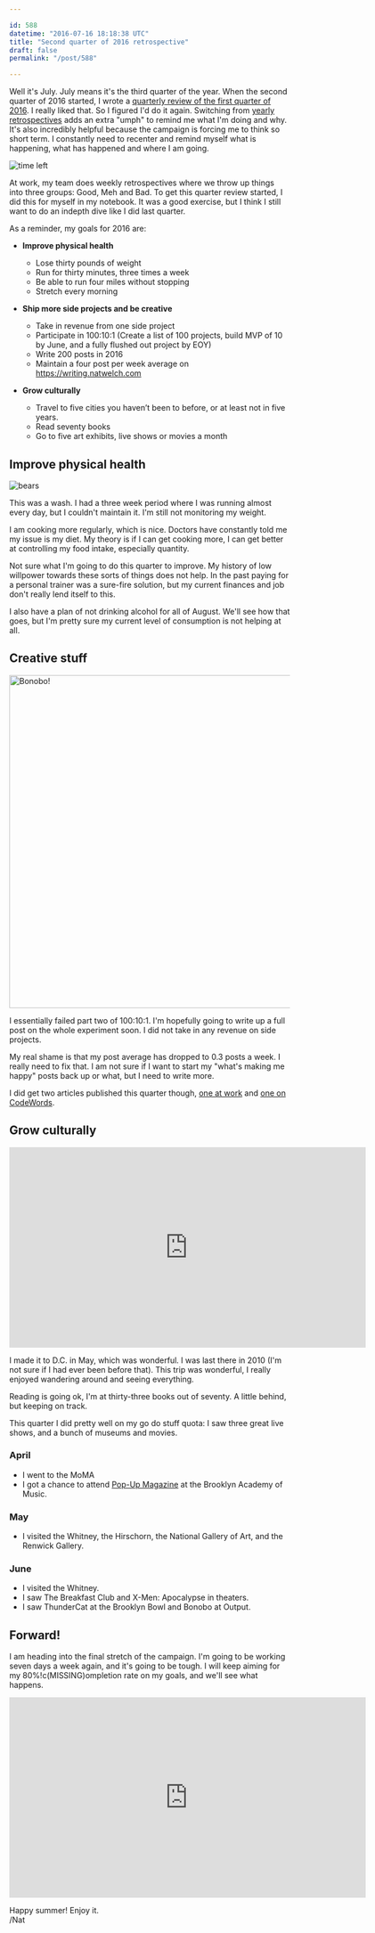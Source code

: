 ```yaml
---

id: 588
datetime: "2016-07-16 18:18:38 UTC"
title: "Second quarter of 2016 retrospective"
draft: false
permalink: "/post/588"

---
```


Well it's July. July means it's the third quarter of the year. When the second quarter of 2016 started, I wrote a [quarterly review of the first quarter of 2016](https://writing.natwelch.com/post/572). I really liked that. So I figured I'd do it again. Switching from [yearly retrospectives](https://writing.natwelch.com/post/531) adds an extra "umph" to remind me what I'm doing and why. It's also incredibly helpful because the campaign is forcing me to think so short term. I constantly need to recenter and remind myself what is happening, what has happened and where I am going.

![time left](http://cl.ly/girx/d)

At work, my team does weekly retrospectives where we throw up things into three groups: Good, Meh and Bad. To get this quarter review started, I did this for myself in my notebook. It was a good exercise, but I think I still want to do an indepth dive like I did last quarter.

As a reminder, my goals for 2016 are:

 - **Improve physical health**
   - Lose thirty pounds of weight
   - Run for thirty minutes, three times a week
   - Be able to run four miles without stopping
   - Stretch every morning

 - **Ship more side projects and be creative**
   - Take in revenue from one side project
   - Participate in 100:10:1 (Create a list of 100 projects, build MVP of 10 by June, and a fully flushed out project by EOY)
   - Write 200 posts in 2016
   - Maintain a four post per week average on https://writing.natwelch.com

 - **Grow culturally**
   - Travel to five cities you haven’t been to before, or at least not in five years.
   - Read seventy books
   - Go to five art exhibits, live shows or movies a month

## Improve physical health

![bears](https://cl.ly/gj1s/d)

This was a wash. I had a three week period where I was running almost every day, but I couldn't maintain it. I'm still not monitoring my weight.

I am cooking more regularly, which is nice. Doctors have constantly told me my issue is my diet. My theory is if I can get cooking more, I can get better at controlling my food intake, especially quantity.

Not sure what I'm going to do this quarter to improve. My history of low willpower towards these sorts of things does not help. In the past paying for a personal trainer was a sure-fire solution, but my current finances and job don't really lend itself to this.

I also have a plan of not drinking alcohol for all of August. We'll see how that goes, but I'm pretty sure my current level of consumption is not helping at all.

## Creative stuff

<a data-flickr-embed="true"  href="https://www.flickr.com/photos/icco/27111561873/in/datetaken-ff/" title="Bonobo!"><img src="https://c2.staticflickr.com/8/7399/27111561873_ae9aa823d4_c.jpg" width="800" height="598" alt="Bonobo!"></img></a><script async src="//embedr.flickr.com/assets/client-code.js" charset="utf-8"></script>

I essentially failed part two of 100:10:1. I'm hopefully going to write up a full post on the whole experiment soon. I did not take in any revenue on side projects.

My real shame is that my post average has dropped to 0.3 posts a week. I really need to fix that. I am not sure if I want to start my "what's making me happy" posts back up or what, but I need to write more. 

I did get two articles published this quarter though, [one at work](https://medium.com/git-out-the-vote/chatops-198f0b62c601) and [one on CodeWords](https://codewords.recurse.com/issues/six/promoting-reliability-in-web-software-companies).

## Grow culturally

<iframe width="640" height="360" src="https://www.youtube.com/embed/R7Bra1VCFcY" frameborder="0" allowfullscreen></iframe>

I made it to D.C. in May, which was wonderful. I was last there in 2010 (I'm not sure if I had ever been before that). This trip was wonderful, I really enjoyed wandering around and seeing everything. 

Reading is going ok, I'm at thirty-three books out of seventy. A little behind, but keeping on track.

This quarter I did pretty well on my go do stuff quota: I saw three great live shows, and a bunch of museums and movies. 

### April

 - I went to the MoMA
 - I got a chance to attend [Pop-Up Magazine](https://popupmagazine.com/) at the Brooklyn Academy of Music.

### May

 - I visited the Whitney, the Hirschorn, the National Gallery of Art, and the Renwick Gallery.

### June

 - I visited the Whitney.
 - I saw The Breakfast Club and X-Men: Apocalypse in theaters.
 - I saw ThunderCat at the Brooklyn Bowl and Bonobo at Output. 

## Forward!

I am heading into the final stretch of the campaign. I'm going to be working seven days a week again, and it's going to be tough. I will keep aiming for my 80%!c(MISSING)ompletion rate on my goals, and we'll see what happens.

<iframe width="640" height="360" src="https://www.youtube.com/embed/RUWmjfR7_bo" frameborder="0" allowfullscreen></iframe>

Happy summer! Enjoy it.  
/Nat

